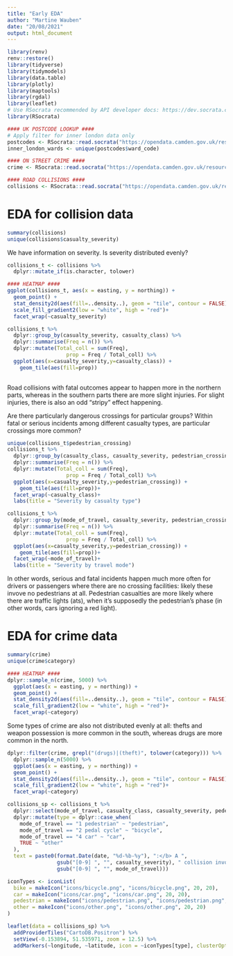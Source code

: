 ```yaml
---
title: "Early EDA"
author: "Martine Wauben"
date: "20/08/2021"
output: html_document
---
```


```r
library(renv)
renv::restore()
library(tidyverse)
library(tidymodels)
library(data.table)
library(plotly)
library(maptools)
library(rgdal)
library(leaflet)
# Use RSocrata recommended by API developer docs: https://dev.socrata.com/foundry/opendata.camden.gov.uk/tr8t-gqz7
library(RSocrata)
```


```r
#### UK POSTCODE LOOKUP ####
# Apply filter for inner london data only
postcodes <- RSocrata::read.socrata("https://opendata.camden.gov.uk/resource/tr8t-gqz7.csv?county_code=E13000001")
inner_london_wards <- unique(postcodes$ward_code)

#### ON STREET CRIME ####
crime <- RSocrata::read.socrata("https://opendata.camden.gov.uk/resource/qeje-7ve7.csv")

#### ROAD COLLISIONS ####
collisions <- RSocrata::read.socrata("https://opendata.camden.gov.uk/resource/puar-wf4h.csv")
```

# EDA for collision data

```r
summary(collisions)
unique(collisions$casualty_severity)
```

We have information on severity. Is severity distributed evenly?

```r
collisions_t <- collisions %>%
  dplyr::mutate_if(is.character, tolower)

#### HEATMAP ####
ggplot(collisions_t, aes(x = easting, y = northing)) + 
  geom_point() + 
  stat_density2d(aes(fill=..density..), geom = "tile", contour = FALSE) +
  scale_fill_gradient2(low = "white", high = "red")+
  facet_wrap(~casualty_severity)

collisions_t %>%
  dplyr::group_by(casualty_severity, casualty_class) %>%
  dplyr::summarise(Freq = n()) %>%
  dplyr::mutate(Total_coll = sum(Freq),
                   prop = Freq / Total_coll) %>%
  ggplot(aes(x=casualty_severity,y=casualty_class)) +
    geom_tile(aes(fill=prop))
  
```

Road collisions with fatal outcomes appear to happen more in the northern parts, whereas in the southern parts there are more slight injuries. For slight injuries, there is also an odd "stripy" effect happening.

Are there particularly dangerous crossings for particular groups? Within fatal or serious incidents among different casualty types, are particular crossings more common?

```r
unique(collisions_t$pedestrian_crossing)
collisions_t %>%
  dplyr::group_by(casualty_class, casualty_severity, pedestrian_crossing) %>%
  dplyr::summarise(Freq = n()) %>%
  dplyr::mutate(Total_coll = sum(Freq),
                   prop = Freq / Total_coll) %>%
  ggplot(aes(x=casualty_severity,y=pedestrian_crossing)) +
    geom_tile(aes(fill=prop))+
  facet_wrap(~casualty_class)+
  labs(title = "Severity by casualty type")

collisions_t %>%
  dplyr::group_by(mode_of_travel, casualty_severity, pedestrian_crossing) %>%
  dplyr::summarise(Freq = n()) %>%
  dplyr::mutate(Total_coll = sum(Freq),
                   prop = Freq / Total_coll) %>%
  ggplot(aes(x=casualty_severity,y=pedestrian_crossing)) +
    geom_tile(aes(fill=prop))+
  facet_wrap(~mode_of_travel)+
  labs(title = "Severity by travel mode")
```

In other words, serious and fatal incidents happen much more often for drivers or passengers where there are no crossing facilities: likely these invove no pedestrians at all. 
Pedestrian casualties are more likely where there are traffic lights (ats), when it's supposedly the pedestrian's phase (in other words, cars ignoring a red light). 

# EDA for crime data

```r
summary(crime)
unique(crime$category)
```

```r
#### HEATMAP ####
dplyr::sample_n(crime, 5000) %>%
  ggplot(aes(x = easting, y = northing)) + 
  geom_point() + 
  stat_density2d(aes(fill=..density..), geom = "tile", contour = FALSE) +
  scale_fill_gradient2(low = "white", high = "red")+
  facet_wrap(~category)
```

Some types of crime are also not distributed evenly at all: thefts and weapon possession is more common in the south, whereas drugs are more common in the north. 

```r
dplyr::filter(crime, grepl("(drugs)|(theft)", tolower(category))) %>%
  dplyr::sample_n(5000) %>%
  ggplot(aes(x = easting, y = northing)) + 
  geom_point() + 
  stat_density2d(aes(fill=..density..), geom = "tile", contour = FALSE) +
  scale_fill_gradient2(low = "white", high = "red")+
  facet_wrap(~category)
```

```r
collisions_sp <- collisions_t %>%
  dplyr::select(mode_of_travel, casualty_class, casualty_severity, pedestrian_crossing, longitude, latitude, date) %>%
  dplyr::mutate(type = dplyr::case_when(
    mode_of_travel == "1 pedestrian" ~ "pedestrian",
    mode_of_travel == "2 pedal cycle" ~ "bicycle",
    mode_of_travel == "4 car" ~ "car",
    TRUE ~ "other"
  ),
  text = paste0(format.Date(date, "%d-%b-%y"), ":</b> A ",
                gsub("[0-9] ", "", casualty_severity), " collision involving a ", 
                gsub("[0-9] ", "", mode_of_travel)))
```

```r
iconTypes <- iconList(
  bike = makeIcon("icons/bicycle.png", "icons/bicycle.png", 20, 20),
  car = makeIcon("icons/car.png", "icons/car.png", 20, 20),
  pedestrian = makeIcon("icons/pedestrian.png", "icons/pedestrian.png", 20, 20),
  other = makeIcon("icons/other.png", "icons/other.png", 20, 20)
)
```

```r
leaflet(data = collisions_sp) %>% 
  addProviderTiles("CartoDB.Positron") %>% 
  setView(-0.153894, 51.535971, zoom = 12.5) %>% 
  addMarkers(~longitude, ~latitude, icon = ~iconTypes[type], clusterOptions = markerClusterOptions(), popup = ~text)
```


